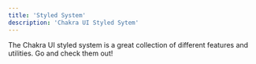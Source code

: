 ```yaml
---
title: 'Styled System'
description: 'Chakra UI Styled Sytem'
---
```


The Chakra UI styled system is a great collection of different features and
utilities. Go and check them out!

<FeaturesOverview />
